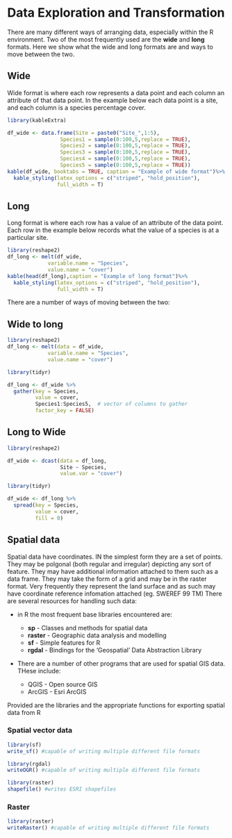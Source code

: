 # Data Exploration and Transformation

There are many different ways of arranging data, especially within the R environment. Two of the most frequently used are the **wide** and **long** formats. Here we show what the wide and long formats are and ways to move between the two.

## Wide
Wide format is where each row represents a data point and each column an attribute of that data point. In the example below each data point is a site, and each column is a species percentage cover.
```r
library(kableExtra)

df_wide <- data.frame(Site = paste0("Site_",1:5),
                 Species1 = sample(0:100,5,replace = TRUE),
                 Species2 = sample(0:100,5,replace = TRUE),
                 Species3 = sample(0:100,5,replace = TRUE),
                 Species4 = sample(0:100,5,replace = TRUE),
                 Species5 = sample(0:100,5,replace = TRUE))
kable(df_wide, booktabs = TRUE, caption = "Example of wide format")%>%
  kable_styling(latex_options = c("striped", "hold_position"),
                full_width = T)
```

## Long
Long format is where each row has a value of an attribute of the data point. Each row in the example below records what the value of a species is at a particular site.

```r
library(reshape2)
df_long <- melt(df_wide,
             variable.name = "Species",
             value.name = "cover")
kable(head(df_long),caption = "Example of long format")%>%
  kable_styling(latex_options = c("striped", "hold_position"),
                full_width = T)
```

There are a number of ways of moving between the two:

## Wide to long
```r

library(reshape2)
df_long <- melt(data = df_wide,
             variable.name = "Species",
             value.name = "cover")

library(tidyr)

df_long <- df_wide %>%
  gather(key = Species,
         value = cover,
         Species1:Species5,  # vector of columns to gather
         factor_key = FALSE)

```

## Long to Wide
```r
library(reshape2)

df_wide <- dcast(data = df_long,
                 Site ~ Species, 
                 value.var = "cover")

library(tidyr)

df_wide <- df_long %>%
  spread(key = Species,
         value = cover,
         fill = 0)
```

## Spatial data

Spatial data have coordinates. IN the simplest form they are a set of points. They may be polgonal (both regular and irregular) depicting any sort of feature. They may have additional information attached to them such as a data frame. They may take the form of a grid and may be in the raster format. Very frequently they represent the land surface and as such may have coordinate reference infomation attached (eg. SWEREF 99 TM) There are several resources for handling such data:

 - in R the most frequent base libraries encountered are:
 
    - **sp** - Classes and methods for spatial data 
    - **raster** - Geographic data analysis and modelling 
    - **sf** - Simple features for R 
    - **rgdal** -  Bindings for the 'Geospatial' Data Abstraction Library 
  
 - There are a number of other programs that are used for spatial GIS data. THese include:
    - QGIS - Open source GIS 
    - ArcGIS - Esri ArcGIS

Provided are the libraries and the appropriate functions for exporting spatial data from R

### Spatial vector data
```r
library(sf)
write_sf() #capable of writing multiple different file formats

library(rgdal)
writeOGR() #capable of writing multiple different file formats

library(raster)
shapefile() #writes ESRI shapefiles
```
### Raster
```r
library(raster)
writeRaster() #capable of writing multiple different file formats

```